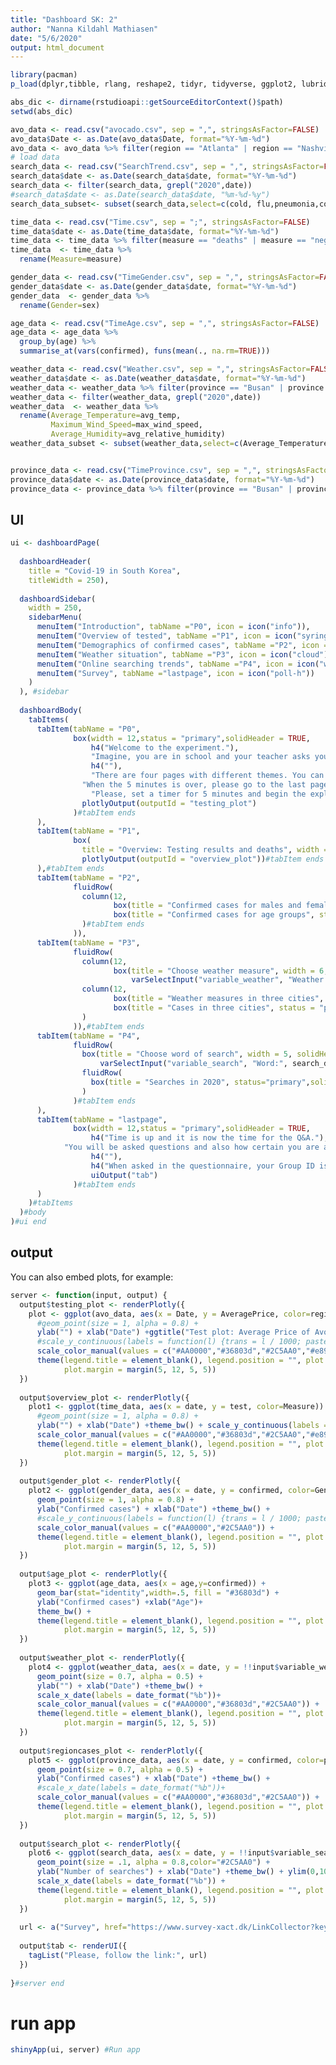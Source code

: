 ```yaml
---
title: "Dashboard SK: 2"
author: "Nanna Kildahl Mathiasen"
date: "5/6/2020"
output: html_document
---
```


```r
library(pacman)
p_load(dplyr,tibble, rlang, reshape2, tidyr, tidyverse, ggplot2, lubridate, readr,plotly,shiny, shinydashboard,scales)

abs_dic <- dirname(rstudioapi::getSourceEditorContext()$path)
setwd(abs_dic)

avo_data <- read.csv("avocado.csv", sep = ",", stringsAsFactor=FALSE)
avo_data$Date <- as.Date(avo_data$Date, format="%Y-%m-%d")
avo_data <- avo_data %>% filter(region == "Atlanta" | region == "Nashville" | region == "Chicago" | region == "Denver")
# load data
search_data <- read.csv("SearchTrend.csv", sep = ",", stringsAsFactor=FALSE)
search_data$date <- as.Date(search_data$date, format="%Y-%m-%d")
search_data <- filter(search_data, grepl("2020",date))
#search_data$date <- as.Date(search_data$date, "%m-%d-%y")
search_data_subset<- subset(search_data,select=c(cold, flu,pneumonia,coronavirus))

time_data <- read.csv("Time.csv", sep = ";", stringsAsFactor=FALSE)
time_data$date <- as.Date(time_data$date, format="%Y-%m-%d")
time_data <- time_data %>% filter(measure == "deaths" | measure == "negative_tested" | measure == "positive_tested" | measure == "total_tested")
time_data  <- time_data %>% 
  rename(Measure=measure)

gender_data <- read.csv("TimeGender.csv", sep = ",", stringsAsFactor=FALSE)
gender_data$date <- as.Date(gender_data$date, format="%Y-%m-%d")
gender_data  <- gender_data %>% 
  rename(Gender=sex)

age_data <- read.csv("TimeAge.csv", sep = ",", stringsAsFactor=FALSE)
age_data <- age_data %>%
  group_by(age) %>%
  summarise_at(vars(confirmed), funs(mean(., na.rm=TRUE)))

weather_data <- read.csv("Weather.csv", sep = ",", stringsAsFactor=FALSE)
weather_data$date <- as.Date(weather_data$date, format="%Y-%m-%d")
weather_data <- weather_data %>% filter(province == "Busan" | province == "Daegu" | province == "Gwangju")
weather_data <- filter(weather_data, grepl("2020",date))
weather_data  <- weather_data %>% 
  rename(Average_Temperature=avg_temp, 
         Maximum_Wind_Speed=max_wind_speed, 
         Average_Humidity=avg_relative_humidity)
weather_data_subset <- subset(weather_data,select=c(Average_Temperature, Maximum_Wind_Speed,Average_Humidity))


province_data <- read.csv("TimeProvince.csv", sep = ",", stringsAsFactor=FALSE)
province_data$date <- as.Date(province_data$date, format="%Y-%m-%d")
province_data <- province_data %>% filter(province == "Busan" | province == "Daegu" | province == "Gwangju")

```

## UI


```r
ui <- dashboardPage(
  
  dashboardHeader(
    title = "Covid-19 in South Korea",
    titleWidth = 250),
  
  dashboardSidebar(
    width = 250,
    sidebarMenu(
      menuItem("Introduction", tabName ="P0", icon = icon("info")),
      menuItem("Overview of tested", tabName ="P1", icon = icon("syringe")),
      menuItem("Demographics of confirmed cases", tabName ="P2", icon = icon("id-card")),
      menuItem("Weather situation", tabName ="P3", icon = icon("cloud")),
      menuItem("Online searching trends", tabName ="P4", icon = icon("wifi")),
      menuItem("Survey", tabName ="lastpage", icon = icon("poll-h"))
    )
  ), #sidebar
  
  dashboardBody(
    tabItems(
      tabItem(tabName = "P0",
              box(width = 12,status = "primary",solidHeader = TRUE,
                  h4("Welcome to the experiment."),
                  "Imagine, you are in school and your teacher asks you to look at and inspect graphs about the COVID-19 situation in South Korea. You are given 5 minutes to remember as much as possible. When the 5 minutes is over, you are going to participate in a Q&A (Questions & Answers), where you have the possibility to impress your teacher with your newly gained knowledge. You can be asked questions about anything in the graphs, so try to remember and learn as much as possible.",
                  h4(""),
                  "There are four pages with different themes. You can select on the left hand side of the screen. If you move your mouse over the graphs, you will see the specific values of the observation. If there are two or more categories represented at the graph, you can remove a category from the graph by clicking on the category on the right hand side of the graph. You get the category back on the graph by clicking it again. You can test it out on the graph below. In other cases, there will be a box from which you can select the kind of observation that you want to explore. In general, feel free to explore.",
                "When the 5 minutes is over, please go to the last page on the left hand side, called 'Survey' and you will be taken to the Q&A.",
                  "Please, set a timer for 5 minutes and begin the exploration.",
                plotlyOutput(outputId = "testing_plot")
              )#tabItem ends
      ),
      tabItem(tabName = "P1",
              box(
                title = "Overview: Testing results and deaths", width = 12, status = "primary",solidHeader = TRUE,
                plotlyOutput(outputId = "overview_plot"))#tabItem ends
      ),#tabItem ends
      tabItem(tabName = "P2",
              fluidRow(
                column(12, 
                       box(title = "Confirmed cases for males and females", status = "primary",solidHeader = TRUE, plotlyOutput(outputId = "gender_plot")),
                       box(title = "Confirmed cases for age groups", status = "primary",solidHeader = TRUE,plotlyOutput(outputId = "age_plot"))
                )#tabItem ends
              )),
      tabItem(tabName = "P3",
              fluidRow(
                column(12,
                       box(title = "Choose weather measure", width = 6, solidHeader = TRUE, status = "primary",
                           varSelectInput("variable_weather", "Weather:", weather_data_subset))),
                column(12,
                       box(title = "Weather measures in three cities", status = "primary",solidHeader = TRUE, plotlyOutput(outputId = "weather_plot")),
                       box(title = "Cases in three cities", status = "primary",solidHeader = TRUE, plotlyOutput(outputId = "regioncases_plot"))
                )
              )),#tabItem ends
      tabItem(tabName = "P4",
              fluidRow(
                box(title = "Choose word of search", width = 5, solidHeader = TRUE, status = "primary",
                    varSelectInput("variable_search", "Word:", search_data_subset)),
                fluidRow(
                  box(title = "Searches in 2020", status="primary",solidHeader = TRUE,plotlyOutput(outputId = "search_plot"))
                )
              )#tabItem ends
      ),
      tabItem(tabName = "lastpage",
              box(width = 12,status = "primary",solidHeader = TRUE,
                  h4("Time is up and it is now the time for the Q&A."),
            "You will be asked questions and also how certain you are about what you remember. When you have completed the Q&A, you are asked to evaluate the usefulness of the graphs. Please, follow the link and you will be redirected to an online questionnaire.",
                  h4(""),
                  h4("When asked in the questionnaire, your Group ID is 2."),
                  uiOutput("tab")
              )#tabItem ends
      )
    )#tabItems
  )#body
)#ui end

```

## output

You can also embed plots, for example:

```r
server <- function(input, output) {
  output$testing_plot <- renderPlotly({
    plot <- ggplot(avo_data, aes(x = Date, y = AveragePrice, color=region)) + geom_line(size = 0.3,alpha = 0.7) +
      #geom_point(size = 1, alpha = 0.8) +
      ylab("") + xlab("Date") +ggtitle("Test plot: Average Price of Avocado's in different regions") + theme_bw() + 
      #scale_y_continuous(labels = function(l) {trans = l / 1000; paste0(trans, "K")}) +
      scale_color_manual(values = c("#AA0000","#36803d","#2C5AA0","#e89715")) +
      theme(legend.title = element_blank(), legend.position = "", plot.title = element_text(size=10), 
            plot.margin = margin(5, 12, 5, 5))
  })
  
  output$overview_plot <- renderPlotly({
    plot1 <- ggplot(time_data, aes(x = date, y = test, color=Measure)) + geom_line() +
      #geom_point(size = 1, alpha = 0.8) +
      ylab("") + xlab("Date") +theme_bw() + scale_y_continuous(labels = function(l) {trans = l / 1000; paste0(trans, "K")}) +
      scale_color_manual(values = c("#AA0000","#36803d","#2C5AA0","#e89715")) +
      theme(legend.title = element_blank(), legend.position = "", plot.title = element_text(size=10), 
            plot.margin = margin(5, 12, 5, 5))
  })
  
  output$gender_plot <- renderPlotly({
    plot2 <- ggplot(gender_data, aes(x = date, y = confirmed, color=Gender)) + geom_line() +
      geom_point(size = 1, alpha = 0.8) +
      ylab("Confirmed cases") + xlab("Date") +theme_bw() + 
      #scale_y_continuous(labels = function(l) {trans = l / 1000; paste0(trans, "K")}) +
      scale_color_manual(values = c("#AA0000","#2C5AA0")) +
      theme(legend.title = element_blank(), legend.position = "", plot.title=element_text(size=10), 
            plot.margin = margin(5, 12, 5, 5))
  })
  
  output$age_plot <- renderPlotly({
    plot3 <- ggplot(age_data, aes(x = age,y=confirmed)) +
      geom_bar(stat="identity",width=.5, fill = "#36803d") +
      ylab("Confirmed cases") +xlab("Age")+
      theme_bw() +
      theme(legend.title = element_blank(), legend.position = "", plot.title=element_text(size=10), 
            plot.margin = margin(5, 12, 5, 5))
  })
  
  output$weather_plot <- renderPlotly({
    plot4 <- ggplot(weather_data, aes(x = date, y = !!input$variable_weather, color=province)) +
      geom_point(size = 0.7, alpha = 0.5) +
      ylab("") + xlab("Date") +theme_bw() +
      scale_x_date(labels = date_format("%b"))+
      scale_color_manual(values = c("#AA0000","#36803d","#2C5AA0")) +
      theme(legend.title = element_blank(), legend.position = "", plot.title=element_text(size=10), 
            plot.margin = margin(5, 12, 5, 5))
  })
  
  output$regioncases_plot <- renderPlotly({
    plot5 <- ggplot(province_data, aes(x = date, y = confirmed, color=province)) +
      geom_point(size = 0.7, alpha = 0.5) +
      ylab("Confirmed cases") + xlab("Date") +theme_bw() + 
      #scale_x_date(labels = date_format("%b"))+
      scale_color_manual(values = c("#AA0000","#36803d","#2C5AA0")) +
      theme(legend.title = element_blank(), legend.position = "", plot.title=element_text(size=10), 
            plot.margin = margin(5, 12, 5, 5))
  })
  
  output$search_plot <- renderPlotly({
    plot6 <- ggplot(search_data, aes(x = date, y = !!input$variable_search)) + geom_line(color="#2C5AA0") +
      geom_point(size = .1, alpha = 0.8,color="#2C5AA0") +
      ylab("Number of searches") + xlab("Date") +theme_bw() + ylim(0,100)+
      scale_x_date(labels = date_format("%b")) +
      theme(legend.title = element_blank(), legend.position = "", plot.title = element_text(size=10), 
            plot.margin = margin(5, 12, 5, 5))
  })
  
  url <- a("Survey", href="https://www.survey-xact.dk/LinkCollector?key=RNK5HUW6J236")
  
  output$tab <- renderUI({
    tagList("Please, follow the link:", url)
  })
  
}#server end

```

# run app

```r

shinyApp(ui, server) #Run app
```



